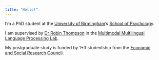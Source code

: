 ```yaml
---
title: "Hello!"
---
```


I'm a PhD student at the [University of Birmingham](http://www.birmingham.ac.uk/index.aspx)'s [School of Psychology](https://www.birmingham.ac.uk/schools/psychology/index.aspx).

I am supervised by [Dr Robin Thompson](https://www.birmingham.ac.uk/schools/psychology/people/profile.aspx?ReferenceId=71086) in the [Multimodal Multilingual Language Processing Lab](https://m2l2lab.com).

My postgraduate study is funded by 1+3 studentship from the [Economic and Social Research Council](https://esrc.ukri.org/).  

